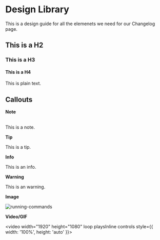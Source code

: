 # Design Library

This is a design guide for all the elemenets we need for our Changelog page.

## This is a H2

### This is a H3

#### This is a H4

This is plain text.

## Callouts

**Note**

<br />
<Callout type="note">This is a note.</Callout>

**Tip**
<br />

<Callout type="tip">This is a tip.</Callout>

**Info**
<br />

<Callout type="info">This is an info.</Callout>

**Warning**
<br />

<Callout type="warning">This is an warning.</Callout>

**Image**
<br />

![running-commands](https://storage.googleapis.com/sourcegraph-assets/Docs/using-commands-0624.png)


**Video/GIF**
<br />


<video width="1920" height="1080" loop playsInline controls style={{ width: '100%', height: 'auto' }}>
  <source src="https://storage.googleapis.com/sourcegraph-assets/Docs/Media/cody-in-action.mp4" type="video/mp4"/>
</video>
